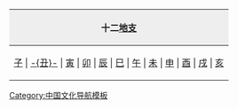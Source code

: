 {|align="center" style="border:1px solid #AAAAAA; text-align:center;"
!style="background-color:#EEEEEE;"|十二[[地支]]
|-
|[[子 (地支)|子]] | [[丑 (地支)|-{丑}-]] | [[寅]] | [[卯]] | [[辰]] | [[巳]] | [[午]] | [[未]] | [[申 (地支)|申]] | [[酉]] | [[戌]] | [[亥]]
|}<noinclude>
[[Category:中国文化导航模板]]
</noinclude>